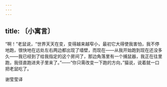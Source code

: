```yaml
---
---
---
```

title: 〔小寓言〕
---




“啊！”老鼠说，“世界天天在变，变得越来越窄小，最初它大得使我害怕，我不停地跑，很快地在远处左右两边都出现了墙壁，而现在——从我开始跑到现在还没多久——我已经到了给我指定的这个房间了，那边角落里有一个捕鼠器，我正在往里跑，我径直跑进夹子里来了。”——“你只需改变一下跑的方向，”猫说，说着就一口把老鼠吃了。

谢莹莹译